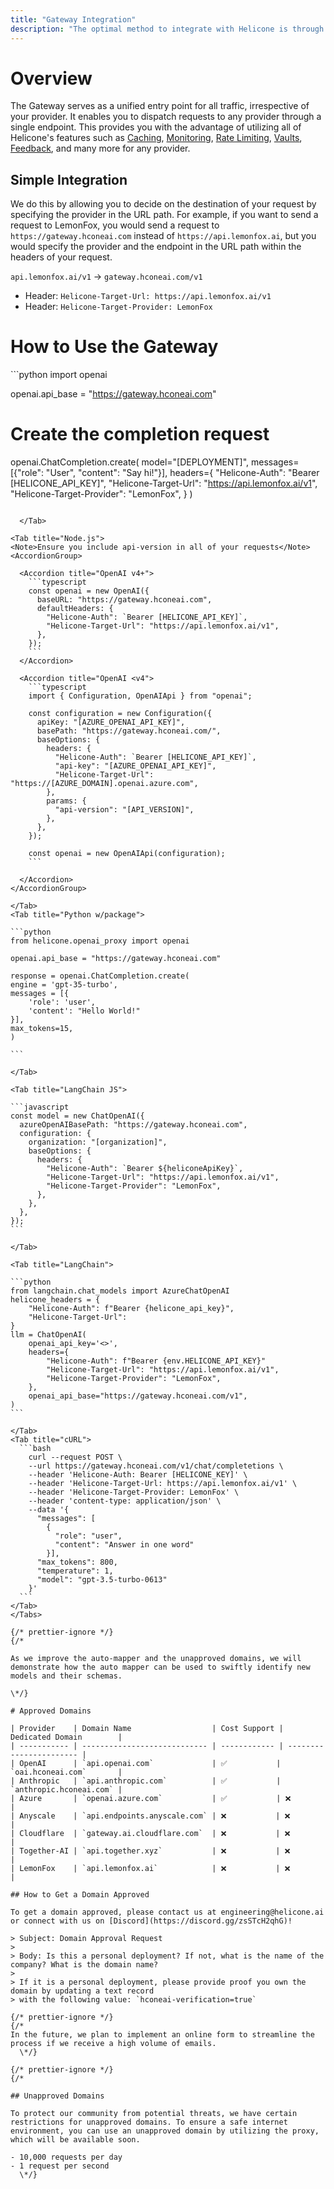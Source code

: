 ```yaml
---
title: "Gateway Integration"
description: "The optimal method to integrate with Helicone is through our Gateway. This simple API allows you to send requests and responses to Helicone seamlessly."
---
```


# Overview

The Gateway serves as a unified entry point for all traffic, irrespective of your provider. It enables you to dispatch requests to any provider through a single endpoint.
This provides you with the advantage of utilizing all of Helicone's
features such as
[Caching](/features/advanced-usage/caching),
[Monitoring](https://helicone.ai),
[Rate Limiting](/features/advanced-usage/custom-rate-limits),
[Vaults](/features/advanced-usage/vaults),
[Feedback](/features/advanced-usage/feedback),
and many more for any provider.

## Simple Integration

We do this by allowing you to decide on the destination of your request by specifying the provider in the URL path. For example, if you want to send a request to LemonFox, you would send a request to `https://gateway.hconeai.com` instead of `https://api.lemonfox.ai`, but
you would specify the provider and the endpoint in the URL path within the headers of your request.

`api.lemonfox.ai/v1` -> `gateway.hconeai.com/v1`

- Header: `Helicone-Target-Url: https://api.lemonfox.ai/v1`
- Header: `Helicone-Target-Provider: LemonFox`

# How to Use the Gateway

<Tabs>
 <Tab title="Python">
```python
import openai

openai.api_base = "https://gateway.hconeai.com"

# Create the completion request

openai.ChatCompletion.create(
model="[DEPLOYMENT]",
messages=[{"role": "User", "content": "Say hi!"}],
headers={
"Helicone-Auth": "Bearer [HELICONE_API_KEY]",
"Helicone-Target-Url": "https://api.lemonfox.ai/v1",
"Helicone-Target-Provider": "LemonFox",
}
)

````

  </Tab>

<Tab title="Node.js">
<Note>Ensure you include api-version in all of your requests</Note>
<AccordionGroup>

  <Accordion title="OpenAI v4+">
    ```typescript
    const openai = new OpenAI({
      baseURL: "https://gateway.hconeai.com",
      defaultHeaders: {
        "Helicone-Auth": `Bearer [HELICONE_API_KEY]`,
        "Helicone-Target-Url": "https://api.lemonfox.ai/v1",
      },
    });
    ```
  </Accordion>

  <Accordion title="OpenAI <v4">
    ```typescript
    import { Configuration, OpenAIApi } from "openai";

    const configuration = new Configuration({
      apiKey: "[AZURE_OPENAI_API_KEY]",
      basePath: "https://gateway.hconeai.com/",
      baseOptions: {
        headers: {
          "Helicone-Auth": `Bearer [HELICONE_API_KEY]`,
          "api-key": "[AZURE_OPENAI_API_KEY]",
          "Helicone-Target-Url": "https://[AZURE_DOMAIN].openai.azure.com",
        },
        params: {
          "api-version": "[API_VERSION]",
        },
      },
    });

    const openai = new OpenAIApi(configuration);
    ```

  </Accordion>
</AccordionGroup>

</Tab>
<Tab title="Python w/package">

```python
from helicone.openai_proxy import openai

openai.api_base = "https://gateway.hconeai.com"

response = openai.ChatCompletion.create(
engine = 'gpt-35-turbo',
messages = [{
    'role': 'user',
    'content': "Hello World!"
}],
max_tokens=15,
)

```

</Tab>

<Tab title="LangChain JS">

```javascript
const model = new ChatOpenAI({
  azureOpenAIBasePath: "https://gateway.hconeai.com",
  configuration: {
    organization: "[organization]",
    baseOptions: {
      headers: {
        "Helicone-Auth": `Bearer ${heliconeApiKey}`,
        "Helicone-Target-Url": "https://api.lemonfox.ai/v1",
        "Helicone-Target-Provider": "LemonFox",
      },
    },
  },
});
```

</Tab>

<Tab title="LangChain">

```python
from langchain.chat_models import AzureChatOpenAI
helicone_headers = {
    "Helicone-Auth": f"Bearer {helicone_api_key}",
    "Helicone-Target-Url":
}
llm = ChatOpenAI(
    openai_api_key='<>',
    headers={
        "Helicone-Auth": f"Bearer {env.HELICONE_API_KEY}"
        "Helicone-Target-Url": "https://api.lemonfox.ai/v1",
        "Helicone-Target-Provider": "LemonFox",
    },
    openai_api_base="https://gateway.hconeai.com/v1",
)
```

</Tab>
<Tab title="cURL">
  ```bash
    curl --request POST \
    --url https://gateway.hconeai.com/v1/chat/completetions \
    --header 'Helicone-Auth: Bearer [HELICONE_KEY]' \
    --header 'Helicone-Target-Url: https://api.lemonfox.ai/v1' \
    --header 'Helicone-Target-Provider: LemonFox' \
    --header 'content-type: application/json' \
    --data '{
      "messages": [
        {
          "role": "user",
          "content": "Answer in one word"
        }],
      "max_tokens": 800,
      "temperature": 1,
      "model": "gpt-3.5-turbo-0613"
    }'
  ```
</Tab>
</Tabs>

{/* prettier-ignore */}
{/*

As we improve the auto-mapper and the unapproved domains, we will demonstrate how the auto mapper can be used to swiftly identify new models and their schemas.

\*/}

# Approved Domains

| Provider    | Domain Name                  | Cost Support | Dedicated Domain        |
| ----------- | ---------------------------- | ------------ | ----------------------- |
| OpenAI      | `api.openai.com`             | ✅           | `oai.hconeai.com`       |
| Anthropic   | `api.anthropic.com`          | ✅           | `anthropic.hconeai.com` |
| Azure       | `openai.azure.com`           | ✅           | ❌                      |
| Anyscale    | `api.endpoints.anyscale.com` | ❌           | ❌                      |
| Cloudflare  | `gateway.ai.cloudflare.com`  | ❌           | ❌                      |
| Together-AI | `api.together.xyz`           | ❌           | ❌                      |
| LemonFox    | `api.lemonfox.ai`            | ❌           | ❌                      |

## How to Get a Domain Approved

To get a domain approved, please contact us at engineering@helicone.ai or connect with us on [Discord](https://discord.gg/zsSTcH2qhG)!

> Subject: Domain Approval Request
>
> Body: Is this a personal deployment? If not, what is the name of the company? What is the domain name?
>
> If it is a personal deployment, please provide proof you own the domain by updating a text record
> with the following value: `hconeai-verification=true`

{/* prettier-ignore */}
{/*
In the future, we plan to implement an online form to streamline the process if we receive a high volume of emails.
  \*/}

{/* prettier-ignore */}
{/*

## Unapproved Domains

To protect our community from potential threats, we have certain restrictions for unapproved domains. To ensure a safe internet environment, you can use an unapproved domain by utilizing the proxy, which will be available soon.

- 10,000 requests per day
- 1 request per second
  \*/}
````
